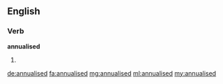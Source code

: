 ==English==

===Verb===
'''annualised'''

# {{past of|annualise}}

[[de:annualised]]
[[fa:annualised]]
[[mg:annualised]]
[[ml:annualised]]
[[my:annualised]]